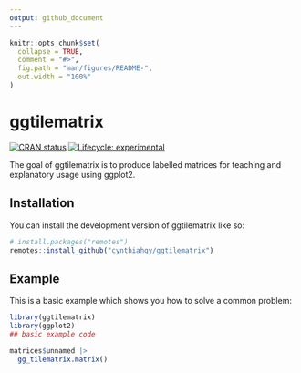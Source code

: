 ```yaml
---
output: github_document
---
```


<!-- README.md is generated from README.Rmd. Please edit that file -->

```r
knitr::opts_chunk$set(
  collapse = TRUE,
  comment = "#>",
  fig.path = "man/figures/README-",
  out.width = "100%"
)
```

# ggtilematrix

<!-- badges: start -->
[![CRAN status](https://www.r-pkg.org/badges/version/ggtilematrix)](https://CRAN.R-project.org/package=ggtilematrix)
[![Lifecycle: experimental](https://img.shields.io/badge/lifecycle-experimental-orange.svg)](https://lifecycle.r-lib.org/articles/stages.html#experimental)
<!-- badges: end -->

The goal of ggtilematrix is to produce labelled matrices
for teaching and explanatory usage using ggplot2.

## Installation

You can install the development version of ggtilematrix like so:

``` r
# install.packages("remotes")
remotes::install_github("cynthiahqy/ggtilematrix")
```

## Example

This is a basic example which shows you how to solve a common problem:

```r
library(ggtilematrix)
library(ggplot2)
## basic example code

matrices$unnamed |>
  gg_tilematrix.matrix()
```

